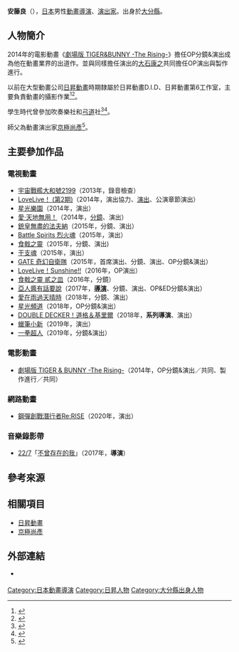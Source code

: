 {{multiple issues|
{{Notability Unreferenced|time=2017-01-17T13:30:57+00:00}}
{{Primarysources|time=2017-01-17T13:30:57+00:00}}
}}
{{noteTA|G1=Anime}}
{{japanese|japanese=安藤 良|kana=あんどう りょう|romaji=Andō Ryō}}
'''安藤良'''（{{bd|?|||}}），[[日本|日本]]男性[[動畫|動畫]][[導演|導演]]、[[戲劇|演出家]]。出身於[[大分縣|大分縣]]。

== 人物簡介 ==
2014年的電影動畫《[[TIGER_&_BUNNY|劇場版 TIGER&BUNNY -The Rising-]]》擔任OP分鏡&演出成為他在動畫業界的出道作。並與同樣擔任演出的[[大石康之|大石康之]]共同擔任OP演出與製作進行。

以前在大型動畫公司[[日昇動畫|日昇動畫]]時期隸屬於日昇動畫D.I.D、日昇動畫第6工作室，主要負責動畫的攝影作業<ref>{{cite web|url=https://twitter.com/andRyoh/status/598355932083400704|title=2015年5月12日 22:15 (JST)|date=|accessdate=2017-01-17|author=安藤良的[[Twitter|Twitter]]|language=ja|archive-date=2016-08-10|archive-url=https://web.archive.org/web/20160810033743/https://twitter.com/andryoh/status/598355932083400704|dead-url=no}}</ref><ref>{{cite web|url=https://twitter.com/andRyoh/status/598358159787364352|title=2015年5月12日 22:24 (JST)|date=|accessdate=2017-01-17|author=安藤良的Twitter|language=ja|archive-date=2016-04-04|archive-url=https://web.archive.org/web/20160404100848/https://twitter.com/andRyoh/status/598358159787364352|dead-url=no}}</ref>。

學生時代曾參加吹奏樂社和[[弓道|弓道]]社<ref>{{cite web|url=https://twitter.com/andRyoh/status/616282249214992384|title=2015年7月1日 9:28 (JST)|date=|accessdate=2017-01-17|author=安藤良的Twitter|language=ja|archive-date=2016-04-04|archive-url=https://web.archive.org/web/20160404100852/https://twitter.com/andRyoh/status/616282249214992384|dead-url=no}}</ref><ref>{{cite web|url=https://twitter.com/andRyoh/status/380374633687437312|title=2015年9月18日 9:55 (JST)|date=|accessdate=2017-01-17|author=安藤良的Twitter|language=ja}}</ref>。

師父為動畫演出家[[京極尚彥|京極尚彥]]<ref>{{cite web|url=https://twitter.com/andRyoh/status/510607945973788673|title=2014年9月12日 18:56 (JST)|date=|accessdate=2017-01-17|author=安藤良的Twitter|language=ja|archive-date=2016-06-03|archive-url=https://web.archive.org/web/20160603110038/https://twitter.com/andryoh/status/510607945973788673|dead-url=no}}</ref>。

== 主要參加作品 ==
=== 電視動畫 ===
* [[宇宙戰艦大和號2199|宇宙戰艦大和號2199]]（2013年，錄音檢查）
* [[LoveLive!_(動畫)|LoveLive！ (第2期)]]（2014年，演出協力、[[戲劇|演出]]、公演章節演出）
* [[星光樂園|星光樂園]]（2014年，演出）
* [[愛·天地無用！|愛·天地無用！]]（2014年，[[分鏡|分鏡]]、演出）
* [[銃皇無盡的法夫納|銃皇無盡的法夫納]]（2015年，分鏡、演出）
* [[Battle_Spirits|Battle Spirits 烈火魂]]（2015年，演出）
* [[食戟之靈|食戟之靈]]（2015年，分鏡、演出)
* [[干支魂|干支魂]]（2015年，演出）
* [[GATE_奇幻自衛隊|GATE 奇幻自衛隊]]（2015年，首席演出、分鏡、演出、OP分鏡&演出）
* [[LoveLive!_Sunshine!!|LoveLive！Sunshine!!]]（2016年，OP演出）
* [[食戟之靈|食戟之靈 貳之皿]]（2016年，分鏡）
* [[亞人醬有話要說|亞人醬有話要說]]（2017年，'''[[導演|導演]]'''、分鏡、演出、OP&ED分鏡&演出）
* [[愛在雨過天晴時|愛在雨過天晴時]]（2018年，分鏡、演出）
* [[星光頻道|星光頻道]]（2018年，OP分鏡&演出）
* [[DOUBLE_DECKER！道格＆基里爾|DOUBLE DECKER！道格＆基里爾]]（2018年，'''系列導演'''、演出）
* [[蠟筆小新|蠟筆小新]]（2019年，演出）
* [[一拳超人|一拳超人]]（2019年，分鏡&演出）

=== 電影動畫 ===
* [[TIGER_&_BUNNY|劇場版 TIGER & BUNNY -The Rising-]]（2014年，OP分鏡&演出／共同、製作進行／共同）

=== 網路動畫 ===
* [[高達創戰潛行者Re:RISE|鋼彈創戰潛行者Re:RISE]]（2020年，演出）

=== 音樂錄影帶 ===
* [[22/7_(企劃)|22/7]]「[[不曾存在的我|不曾存在的我]]」（2017年，'''導演'''）

== 參考來源 ==
{{reflist}}

== 相關項目 ==
* [[日昇動畫|日昇動畫]]
* [[京極尚彥|京極尚彥]]

== 外部連結 ==
* {{Twitter|andRyoh}} {{ja icon}}

{{DEFAULTSORT:Andō Ryō}}
[[Category:日本動畫導演|Category:日本動畫導演]]
[[Category:日昇人物|Category:日昇人物]]
[[Category:大分縣出身人物|Category:大分縣出身人物]]